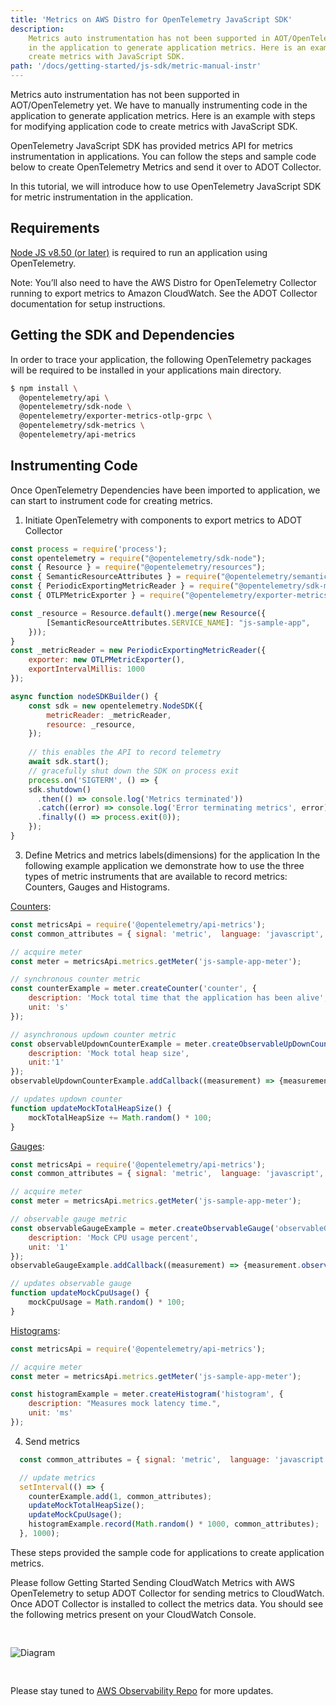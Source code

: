 ```yaml
---
title: 'Metrics on AWS Distro for OpenTelemetry JavaScript SDK'
description:
    Metrics auto instrumentation has not been supported in AOT/OpenTelemetry yet. We have to manually instrumenting code
    in the application to generate application metrics. Here is an example with steps for modifying application code to
    create metrics with JavaScript SDK.
path: '/docs/getting-started/js-sdk/metric-manual-instr'
---
```



Metrics auto instrumentation has not been supported in AOT/OpenTelemetry yet. We have to manually instrumenting code in the application to generate application metrics. Here is an example with steps for modifying application code to create metrics with JavaScript SDK.

OpenTelemetry JavaScript SDK has provided metrics API for metrics instrumentation in applications. You can follow the steps and sample code below to create OpenTelemetry Metrics and send it over to ADOT Collector.

In this tutorial, we will introduce how to use OpenTelemetry JavaScript SDK for metric instrumentation in the application.

<SectionSeparator />

## Requirements

[Node JS v8.50 (or later)](https://nodejs.org/en/download/) is required to run an application using OpenTelemetry.

Note: You’ll also need to have the AWS Distro for OpenTelemetry Collector running to export metrics to Amazon CloudWatch.
See the ADOT Collector documentation for setup instructions.

<SectionSeparator />

## Getting the SDK and Dependencies

In order to trace your application, the following OpenTelemetry packages will be required to be installed in your applications main directory.

```bash lineNumbers=true
$ npm install \
  @opentelemetry/api \
  @opentelemetry/sdk-node \
  @opentelemetry/exporter-metrics-otlp-grpc \
  @opentelemetry/sdk-metrics \
  @opentelemetry/api-metrics
```

## Instrumenting Code
Once OpenTelemetry Dependencies have been imported to application, we can start to instrument code for creating metrics.

1. Initiate OpenTelemetry with components to export metrics to ADOT Collector
```javascript lineNumbers=true
const process = require('process');
const opentelemetry = require("@opentelemetry/sdk-node");
const { Resource } = require("@opentelemetry/resources");
const { SemanticResourceAttributes } = require("@opentelemetry/semantic-conventions");
const { PeriodicExportingMetricReader } = require("@opentelemetry/sdk-metrics");
const { OTLPMetricExporter } = require("@opentelemetry/exporter-metrics-otlp-grpc");

const _resource = Resource.default().merge(new Resource({
        [SemanticResourceAttributes.SERVICE_NAME]: "js-sample-app",
    }));
}
const _metricReader = new PeriodicExportingMetricReader({
    exporter: new OTLPMetricExporter(),
    exportIntervalMillis: 1000
});

async function nodeSDKBuilder() {
    const sdk = new opentelemetry.NodeSDK({
        metricReader: _metricReader,
        resource: _resource,
    });
    
    // this enables the API to record telemetry
    await sdk.start(); 
    // gracefully shut down the SDK on process exit
    process.on('SIGTERM', () => {
    sdk.shutdown()
      .then(() => console.log('Metrics terminated'))
      .catch((error) => console.log('Error terminating metrics', error))
      .finally(() => process.exit(0));
    });
}
```

3. Define Metrics and metrics labels(dimensions) for the application
In the following example application we demonstrate how to use the three types of metric instruments that
are available to record metrics: Counters, Gauges and Histograms.

[Counters](https://opentelemetry.io/docs/reference/specification/metrics/api/#counter):
```JavaScript
const metricsApi = require('@opentelemetry/api-metrics');
const common_attributes = { signal: 'metric',  language: 'javascript', metricType: 'random' };

// acquire meter 
const meter = metricsApi.metrics.getMeter('js-sample-app-meter');

// synchronous counter metric
const counterExample = meter.createCounter('counter', {
    description: 'Mock total time that the application has been alive',
    unit: 's'
});

// asynchronous updown counter metric
const observableUpdownCounterExample = meter.createObservableUpDownCounter('updownCounter', {
    description: 'Mock total heap size',
    unit:'1'
});
observableUpdownCounterExample.addCallback((measurement) => {measurement.observe(mockTotalHeapSize, common_attributes)});

// updates updown counter
function updateMockTotalHeapSize() {
    mockTotalHeapSize += Math.random() * 100;
}
```

[Gauges](https://opentelemetry.io/docs/reference/specification/metrics/api/#asynchronous-gauge):
```JavaScript
const metricsApi = require('@opentelemetry/api-metrics');
const common_attributes = { signal: 'metric',  language: 'javascript', metricType: 'random' };

// acquire meter 
const meter = metricsApi.metrics.getMeter('js-sample-app-meter');

// observable gauge metric
const observableGaugeExample = meter.createObservableGauge('observableGauge', {
    description: 'Mock CPU usage percent',
    unit: '1'
});
observableGaugeExample.addCallback((measurement) => {measurement.observe(mockCpuUsage, common_attributes)});

// updates observable gauge
function updateMockCpuUsage() {
    mockCpuUsage = Math.random() * 100;
}
```

[Histograms](https://opentelemetry.io/docs/reference/specification/metrics/api/#histogram):
```JavaScript
const metricsApi = require('@opentelemetry/api-metrics');

// acquire meter 
const meter = metricsApi.metrics.getMeter('js-sample-app-meter');

const histogramExample = meter.createHistogram('histogram', {
    description: "Measures mock latency time.",
    unit: 'ms'
});
```

4. Send metrics
```JavaScript
  const common_attributes = { signal: 'metric',  language: 'javascript', metricType: 'random' };

  // update metrics
  setInterval(() => {
    counterExample.add(1, common_attributes);
    updateMockTotalHeapSize();
    updateMockCpuUsage();
    histogramExample.record(Math.random() * 1000, common_attributes);
  }, 1000);
```

These steps provided the sample code for applications to create application metrics.

Please follow <Link to="/docs/getting-started/cloudwatch-metrics">Getting Started Sending CloudWatch Metrics with AWS OpenTelemetry</Link>
 to setup ADOT Collector for sending metrics to CloudWatch. Once ADOT Collector is installed to collect the metrics data.
 You should see the following metrics present on your CloudWatch Console.

<img src={img2} alt="Diagram" style="margin: 30px 0;" />

Please stay tuned to [AWS Observability Repo](https://github.com/aws-observability) for more updates.